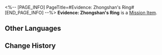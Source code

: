 <%-- [PAGE_INFO]
PageTitle=#Evidence: Zhongshan's Ring#
[END_PAGE_INFO] --%>
{{Item Infobox
|id          = 140349
|image       = Item Evidence- Zhongshan's Ring.png
|type        = Mission Item
|invCategory = Missions
|rarity      = 3
|effect      = 
|description = An expensive-looking ring. The words "Zhongshan's Heirloom" are carved on its side.
}}
'''Evidence: Zhongshan's Ring''' is a [[Mission Item]].

==Other Languages==
{{Other Languages
|en   = Evidence: Zhongshan's Ring
|zhs  = 证物：钟珊的戒指
|zht  = 證物：鍾珊的戒指
|ja   = 証拠品：鐘珊の指輪
|ko   = 증거물: 종산의 반지
|es   = Prueba: anillo de Zhongshan
|fr   = Preuve : Anneau de Zhongshan
|ru   = Улика: кольцо Центра
|th   = หลักฐาน: แหวนของ Zhongshan
|vi   = Vật Chứng: Nhẫn Của Trung Lập
|de   = Beweisstück: Zhongshans Ring
|id   = Barang Bukti: Cincin Zhongshan
|pt   = Evidência: Anel de Zhongshan
}}

==Change History==
{{Change History|2.0}}